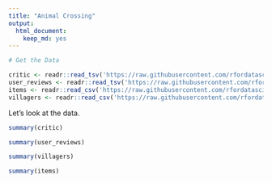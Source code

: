 ```yaml
---
title: "Animal Crossing"
output: 
  html_document: 
    keep_md: yes
---
```


```r
# Get the Data

critic <- readr::read_tsv('https://raw.githubusercontent.com/rfordatascience/tidytuesday/master/data/2020/2020-05-05/critic.tsv')
user_reviews <- readr::read_tsv('https://raw.githubusercontent.com/rfordatascience/tidytuesday/master/data/2020/2020-05-05/user_reviews.tsv')
items <- readr::read_csv('https://raw.githubusercontent.com/rfordatascience/tidytuesday/master/data/2020/2020-05-05/items.csv')
villagers <- readr::read_csv('https://raw.githubusercontent.com/rfordatascience/tidytuesday/master/data/2020/2020-05-05/villagers.csv')

```

Let's look at the data. 
```r
summary(critic)
```
```r
summary(user_reviews)
```

```r
summary(villagers)
```

```r
summary(items)
```

